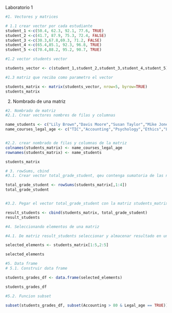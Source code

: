 Laboratorio 1

```{r}
#1. Vectores y matrices

# 1.1 crear vector por cada estudiante
student_1 <-c(50.4, 62.3, 92.1, 77.6, TRUE)
student_2 <-c(41.7, 87.9, 75.3, 72.4, FALSE) 
student_3 <-c(30.3,67.8,69.3, 71.2, FALSE)
student_4 <-c(65.4,85.1, 92.3, 96.8, TRUE)
student_5 <-c(70.4,88.2, 95.2, 90.7, TRUE)

#1.2 vector students vector

students_vector <- c(student_1,student_2,student_3,student_4,student_5)

#1.3 matriz que reciba como parametro el vector

students_matrix <- matrix(students_vector, nrow=5, byrow=TRUE)
students_matrix

```
2. Nombrado de una matriz

```{r}
#2. Nombrado de matriz
#2.1. Crear vectores nombres de filas y columnas

name_students <- c("Lily Brown","Davis Moore","Susan Taylor","Mike Jones","Tom Hill")
name_courses_legal_age <- c("TIC","Accounting","Psychology","Ethics","Legal_age")


#2.2. crear nombrado de filas y columnas de la matriz
colnames(students_matrix) <- name_courses_legal_age
rownames(students_matrix) <- name_students

students_matrix

```

```{r}
# 3. rowSums, cbind
#3.1. Crear vector total_grade_student, qeu contenga sumatoria de las notas

total_grade_student <- rowSums(students_matrix[,1:4])
total_grade_student


#3.2. Pegar el vector total_grade_student con la matriz students_matrix con cbindy asignar el resultado a una nueva matriz  result_students 

result_students <- cbind(students_matrix, total_grade_student)
result_students

```

```{r}

#4. Seleccionando elementos de una matriz

#4.1. De matriz result_students seleccionar y almacenar resultado en una variable de nombre selected_elements e imprimir el resultado

selected_elements <- students_matrix[1:5,2:5]

selected_elements

```
```{r}
#5. Data frame
# 5.1. Construir data frame

students_grades_df <- data.frame(selected_elements)

students_grades_df

#5.2. Funcion subset

subset(students_grades_df, subset(Accounting > 80 & Legal_age == TRUE))



```




